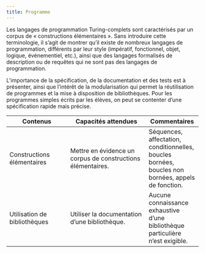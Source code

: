```yaml
---
title: Programme
---
```


Les langages de programmation Turing-complets sont caractérisés par un corpus de « constructions élémentaires ». Sans introduire cette terminologie, il s’agit de montrer qu’il existe de nombreux langages de programmation, différents par leur style (impératif, fonctionnel, objet, logique, événementiel, etc.), ainsi que des langages formalisés de description ou de requêtes qui ne sont pas des langages de programmation.

L’importance de la spécification, de la documentation et des tests est à présenter, ainsi que l’intérêt de la modularisation qui permet la réutilisation de programmes et la mise à disposition de bibliothèques. Pour les programmes simples écrits par les élèves, on peut se contenter d’une spécification rapide mais précise.

| Contenus | Capacités attendues | Commentaires |
|------- |--------- |------ |
| Constructions élémentaires | Mettre en évidence un corpus de constructions élémentaires. | Séquences, affectation, conditionnelles, boucles bornées, boucles non bornées, appels de fonction. |
| Utilisation de bibliothèques | Utiliser la documentation d’une bibliothèque. | Aucune connaissance exhaustive d’une bibliothèque particulière n’est exigible. |
